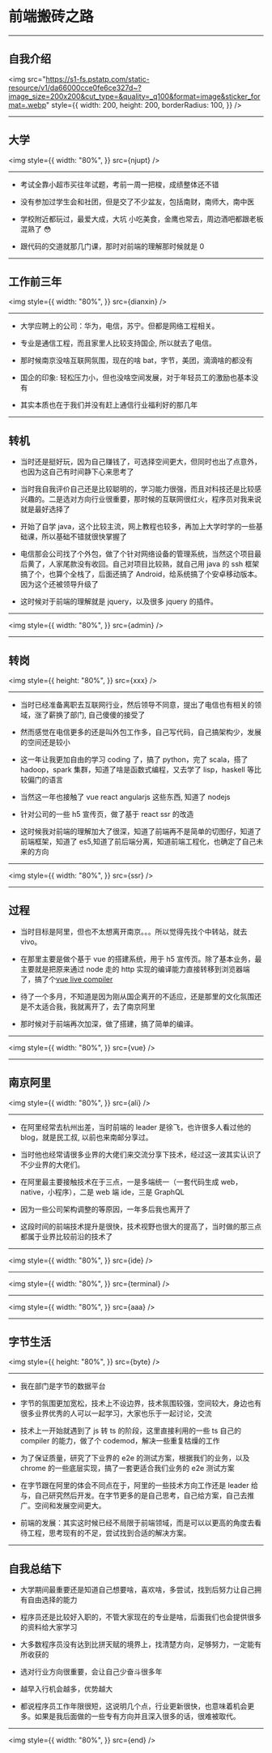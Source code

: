 

# 前端搬砖之路

---

## 自我介绍

<img
  src="https://s1-fs.pstatp.com/static-resource/v1/da66000cce0fe6ce327d~?image_size=200x200&cut_type=&quality=_q100&format=image&sticker_format=.webp"
  style={{
    width: 200,
    height: 200,
    borderRadius: 100,
  }}
/>

---

## 大学


<img
  style={{
    width: "80%",
  }}
  src={njupt}
/>

---

- 考试全靠小超市买往年试题，考前一周一把梭，成绩整体还不错

- 没有参加过学生会和社团，但是交了不少盆友，包括南财，南师大，南中医

- 学校附近都玩过，最爱大成，大坑 小吃美食，金鹰也常去，周边酒吧都跟老板混熟了 😳

- 跟代码的交道就那几门课，那时对前端的理解那时候就是 0

---

## 工作前三年


<img
  style={{
    width: "80%",
  }}
  src={dianxin}
/>

---

- 大学应聘上的公司：华为，电信，苏宁。但都是网络工程相关。

- 专业是通信工程，而且家里人比较支持国企, 所以就去了电信。

- 那时候南京没啥互联网氛围，现在的啥 bat，字节，美团，滴滴啥的都没有

- 国企的印象: 轻松压力小，但也没啥空间发展，对于年轻员工的激励也基本没有

- 其实本质也在于我们并没有赶上通信行业福利好的那几年

---

## 转机

<div style={{
  padding: '0 10%'
}}>

- 当时还是挺好玩，因为自己赚钱了，可选择空间更大，但同时也出了点意外，也因为这自己有时间静下心来思考了

- 当时我自我评价自己还是比较聪明的，学习能力很强，而且对科技还是比较感兴趣的。二是选对方向行业很重要，那时候的互联网很红火，程序员对我来说就是最好选择了

- 开始了自学 java，这个比较主流，网上教程也较多，再加上大学时学的一些基础课，所以基础不错就很快掌握了

- 电信那会公司找了个外包，做了个针对网络设备的管理系统，当然这个项目最后黄了，人家尾款没有收回。自己对项目比较熟，就自己用 java 的 ssh 框架搞了个，也算个全栈了，后面还搞了 Android，给系统搞了个安卓移动版本。因为这个还被领导升级了

- 这时候对于前端的理解就是 jquery，以及很多 jquery 的插件。

</div>

---


<img
  style={{
    width: "80%",
  }}
  src={admin}
/>

---

## 转岗


<img
  style={{
    height: "80%",
  }}
  src={xxx}
/>

---

<div style={{
  padding: '0 10%'
}}>

- 当时已经准备离职去互联网行业，然后领导不同意，提出了电信也有相关的领域，涨了薪换了部门, 自己傻傻的接受了

- 然而感觉在电信更多的还是叫外包工作多，自己写代码，自己搞架构少，发展的空间还是较小

- 这一年让我更加自由的学习 coding 了，搞了 python，完了 scala，搭了 hadoop，spark 集群，知道了啥是函数式编程，又去学了 lisp，haskell 等比较偏门的语言

- 当然这一年也接触了 vue react angularjs 这些东西, 知道了 nodejs

- 针对公司的一些 h5 宣传页，做了基于 react ssr 的改造

- 这时候我对前端的理解加大了很深，知道了前端再不是简单的切图仔，知道了前端框架，知道了 es5,知道了前后端分离，知道前端工程化，也确定了自己未来的方向

</div>

---


<img
  style={{
    width: "80%",
  }}
  src={ssr}
/>

---

## 过程

<div style={{
  padding: '0 10%'
}}>

- 当时目标是阿里，但也不太想离开南京。。。所以觉得先找个中转站，就去 vivo。

- 在那里主要是做个基于 vue 的搭建系统，用于 h5 宣传页。除了基本业务，最主要就是把原来通过 node 走的 http 实现的编译能力直接转移到浏览器端了，搞了个[vue live compiler](https://sonacy.github.io/vue-live-compile/)

- 待了一个多月，不知道是因为刚从国企离开的不适应，还是那里的文化氛围还是不太适合我，我就离开了，去了南京阿里

- 那时候对于前端再次加深，做了搭建，搞了简单的编译。

</div>

---


<img
  style={{
    width: "80%",
  }}
  src={vue}
/>

---

## 南京阿里


<img
  style={{
    width: "80%",
  }}
  src={ali}
/>

---

<div style={{
  padding: '0 10%'
}}>

- 在阿里经常去杭州出差，当时前端的 leader 是徐飞，也许很多人看过他的 blog，就是民工叔, 以前也来南邮分享过。

- 当时他也经常请很多业界的大佬们来交流分享下技术，经过这一波其实认识了不少业界的大佬们。

- 在阿里最主要接触技术在于三点，一是多端统一（一套代码生成 web，native，小程序），二是 web 端 ide，三是 GraphQL

- 因为一些公司架构调整的等原因，一年多后我也离开了

- 这段时间的前端技术提升是很快，技术视野也很大的提高了，当时做的那三点都属于业界比较前沿的技术了

</div>

---


<img
  style={{
    width: "80%",
  }}
  src={ide}
/>

---


<img
  style={{
    width: "80%",
  }}
  src={terminal}
/>

---


<img
  style={{
    width: "80%",
  }}
  src={aaa}
/>

---

## 字节生活


<img
  style={{
    height: "80%",
  }}
  src={byte}
/>

---

<div style={{
  padding: '0 10%'
}}>

- 我在部门是字节的数据平台

- 字节的氛围更加宽松，技术上不设边界，技术氛围较强，空间较大，身边也有很多业界优秀的人可以一起学习，大家也乐于一起讨论，交流

- 技术上一开始就遇到了 js 转 ts 的阶段，这里直接利用的一些 ts 自己的 compiler 的能力，做了个 codemod，解决一些重复枯燥的工作

- 为了保证质量，研究了下业界的 e2e 的测试方案，根据我们的业务，以及 chrome 的一些底层实现，搞了一套更适合我们业务的 e2e 测试方案

- 在字节跟在阿里的体会不同点在于，阿里的一些技术方向工作还是 leader 给与，自己研究然后开发。在字节更多的是自己思考，自己给方案，自己去推广。空间和发展空间更大。

- 前端的发展：其实这时候已经不局限于前端领域，而是可以以更高的角度去看待工程，思考现有的不足，尝试找到合适的解决方案。

</div>

---

## 自我总结下

<div style={{
  padding: '0 10%'
}}>

- 大学期间最重要还是知道自己想要啥，喜欢啥，多尝试，找到后努力让自己拥有自由选择的能力

- 程序员还是比较好入职的，不管大家现在的专业是啥，后面我们也会提供很多的资料给大家学习

- 大多数程序员没有达到比拼天赋的境界上，找清楚方向，足够努力，一定能有所收获的

- 选对行业方向很重要，会让自己少奋斗很多年

- 越早入行机会越多，优势越大

- 都说程序员工作年限很短，这说明几个点，行业更新很快，也意味着机会更多。如果是我后面做的一些专有方向并且深入很多的话，很难被取代。

</div>

---


<img
  style={{
    width: "80%",
  }}
  src={end}
/>
